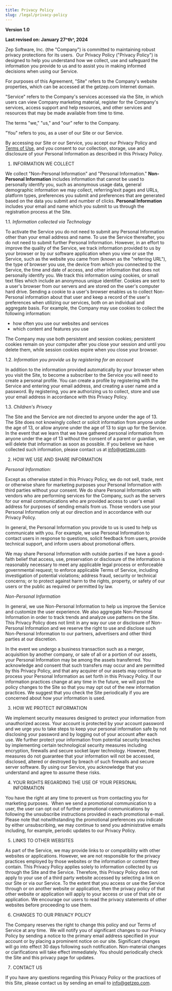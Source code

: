 ```yaml
---
title: Privacy Policy
slug: /legal/privacy-policy
---
```



**Version 1.0**

**Last revised on: January 27^th^, 2024**

Zep Software, Inc. (the "Company") is committed to maintaining robust
privacy protections for its users.  Our Privacy Policy ("Privacy
Policy") is designed to help you understand how we collect, use and
safeguard the information you provide to us and to assist you in making
informed decisions when using our Service.

For purposes of this Agreement, "Site" refers to the Company's website
properties, which can be accessed at the getzep.com Internet domain.

"Service" refers to the Company's services accessed via the Site, in
which users can view Company marketing material, register for the
Company's services, access support and help resources, and other
services and resources that may be made available from time to time.

The terms "we," "us," and "our" refer to the Company.

"You" refers to you, as a user of our Site or our Service.

By accessing our Site or our Service, you accept our Privacy Policy and
[Terms of Use](website-terms-of-use.mdx), and you
consent to our collection, storage, use and disclosure of your Personal
Information as described in this Privacy Policy.

1. INFORMATION WE COLLECT

We collect "Non-Personal Information" and "Personal Information."
**Non-Personal Information** includes information that cannot be used to
personally identify you, such as anonymous usage data, general
demographic information we may collect, referring/exit pages and URLs,
platform types, preferences you submit and preferences that are
generated based on the data you submit and number of clicks. **Personal
Information** includes your email and name which you submit to us through the
registration process at the Site.

1.1. _Information collected via Technology_

To activate the Service you do not need to submit any Personal
Information other than your email address and name. To use the Service
thereafter, you do not need to submit further Personal
Information.
However, in an effort to improve the quality of the Service, we track
information provided to us by your browser or by our software
application when you view or use the Service, such as the website you
came from (known as the "referring URL"), the type of browser you use,
the device from which you connected to the Service, the time and date of
access, and other information that does not personally identify you. We
track this information using cookies, or small text files which include
an anonymous unique identifier. Cookies are sent to a user's browser
from our servers and are stored on the user's computer hard drive.
Sending a cookie to a user's browser enables us to collect Non-Personal
information about that user and keep a record of the user's preferences
when utilizing our services, both on an individual and aggregate basis.
For example, the Company may use cookies to collect the following
information:

- how often you use our websites and services
- which content and features you use

The Company may use both persistent and session cookies; persistent
cookies remain on your computer after you close your session and until
you delete them, while session cookies expire when you close your
browser.

1.2. _Information you provide us by registering for an account_

In addition to the information provided automatically by your browser
when you visit the Site, to become a subscriber to the Service you will
need to create a personal profile. You can create a profile by
registering with the Service and entering your email address, and
creating a user name and a password. By registering, you are authorizing
us to collect, store and use your email address in accordance with this
Privacy Policy.

1.3. _Children's Privacy_

The Site and the Service are not directed to anyone under the age of 13.
The Site does not knowingly collect or solicit information from anyone
under the age of 13, or allow anyone under the age of 13 to sign up for
the Service. In the event that we learn that we have gathered personal
information from anyone under the age of 13 without the consent of a
parent or guardian, we will delete that information as soon as possible.
If you believe we have collected such information, please contact us at
info@getzep.com.

2. HOW WE USE AND SHARE INFORMATION

_Personal Information:_

Except as otherwise stated in this Privacy Policy, we do not sell,
trade, rent or otherwise share for marketing purposes your Personal
Information with third parties without your consent. We do share
Personal Information with vendors who are performing services for the
Company, such as the servers for our email communications who are
provided access to user's email address for purposes of sending emails
from us. Those vendors use your Personal Information only at our
direction and in accordance with our Privacy Policy.

In general, the Personal Information you provide to us is used to help
us communicate with you. For example, we use Personal Information to
contact users in response to questions, solicit feedback from users,
provide technical support, and inform users about promotional offers.

We may share Personal Information with outside parties if we have a
good-faith belief that access, use, preservation or disclosure of the
information is reasonably necessary to meet any applicable legal process
or enforceable governmental request; to enforce applicable Terms of
Service, including investigation of potential violations; address fraud,
security or technical concerns; or to protect against harm to the
rights, property, or safety of our users or the public as required or
permitted by law.

_Non-Personal Information_

In general, we use Non-Personal Information to help us improve the
Service and customize the user experience. We also aggregate
Non-Personal Information in order to track trends and analyze use
patterns on the Site. This Privacy Policy does not limit in any way our
use or disclosure of Non-Personal Information and we reserve the right
to use and disclose such Non-Personal Information to our partners,
advertisers and other third parties at our discretion.

In the event we undergo a business transaction such as a merger,
acquisition by another company, or sale of all or a portion of our
assets, your Personal Information may be among the assets transferred.
You acknowledge and consent that such transfers may occur and are
permitted by this Privacy Policy, and that any acquirer of our assets
may continue to process your Personal Information as set forth in this
Privacy Policy. If our information practices change at any time in the
future, we will post the policy changes to the Site so that you may opt
out of the new information practices. We suggest that you check the Site
periodically if you are concerned about how your information is used.

3. HOW WE PROTECT INFORMATION

We implement security measures designed to protect your information from
unauthorized access. Your account is protected by your account password
and we urge you to take steps to keep your personal information safe by
not disclosing your password and by logging out of your account after
each use. We further protect your information from potential security
breaches by implementing certain technological security measures
including encryption, firewalls and secure socket layer technology.
However, these measures do not guarantee that your information will not
be accessed, disclosed, altered or destroyed by breach of such firewalls
and secure server software. By using our Service, you acknowledge that
you understand and agree to assume these risks.

4. YOUR RIGHTS REGARDING THE USE OF YOUR PERSONAL
   INFORMATION

You have the right at any time to prevent us from contacting you for
marketing purposes.  When we send a promotional communication to a user,
the user can opt out of further promotional communications by following
the unsubscribe instructions provided in each promotional e-mail.  
Please note that notwithstanding the
promotional preferences you indicate by either unsubscribing, we may continue to
send you administrative emails including, for example, periodic updates
to our Privacy Policy.

5. LINKS TO OTHER WEBSITES

As part of the Service, we may provide links to or compatibility with
other websites or applications. However, we are not responsible for the
privacy practices employed by those websites or the information or
content they contain. This Privacy Policy applies solely to information
collected by us through the Site and the Service. Therefore, this
Privacy Policy does not apply to your use of a third party website
accessed by selecting a link on our Site or via our Service. To the
extent that you access or use the Service through or on another website
or application, then the privacy policy of that other website or
application will apply to your access or use of that site or
application. We encourage our users to read the privacy statements of
other websites before proceeding to use them.

6. CHANGES TO OUR PRIVACY POLICY

The Company reserves the right to change this policy and our Terms of
Service at any time.  We will notify you of significant changes to our
Privacy Policy by sending a notice to the primary email address
specified in your account or by placing a prominent notice on our site.
Significant changes will go into effect 30 days following such
notification. Non-material changes or clarifications will take effect
immediately. You should periodically check the Site and this privacy
page for updates.

7. CONTACT US

If you have any questions regarding this Privacy Policy or the practices
of this Site, please contact us by sending an email to info@getzep.com.
